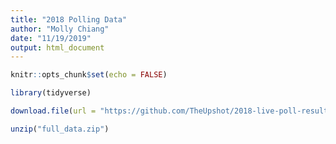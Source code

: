 ```yaml
---
title: "2018 Polling Data"
author: "Molly Chiang"
date: "11/19/2019"
output: html_document
---
```


```r
knitr::opts_chunk$set(echo = FALSE)

library(tidyverse)

```


```r

download.file(url = "https://github.com/TheUpshot/2018-live-poll-results/archive/master.zip", destfile = "/Users/mollychiang/Desktop/Harvard/Sophomore Year/Data/Projects/class-11-19-19/full_data.zip")

unzip("full_data.zip")

```

